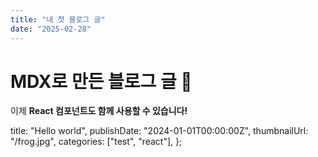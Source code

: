 ```yaml
---
title: "내 첫 블로그 글"
date: "2025-02-28"
---
```


# MDX로 만든 블로그 글 🚀

이제 **React 컴포넌트도 함께 사용할 수 있습니다!**

  title: "Hello world",
  publishDate: "2024-01-01T00:00:00Z",
  thumbnailUrl: "/frog.jpg",
  categories: ["test", "react"],
};
